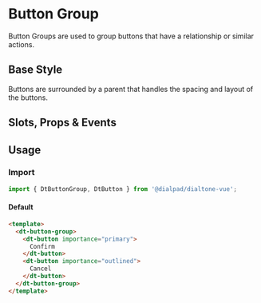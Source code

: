 
# Button Group

<Subtitle>
  Button Groups are used to group buttons that have a relationship or similar actions.
</Subtitle>

## Base Style

Buttons are surrounded by a parent that handles the spacing and layout of the buttons.

<Canvas>
  <Story id="components-button-group--default" />
</Canvas>

## Slots, Props & Events

<ArgsTable story={PRIMARY_STORY} />

## Usage

### Import

```jsx
import { DtButtonGroup, DtButton } from '@dialpad/dialtone-vue';
```

#### Default

```html
<template>
  <dt-button-group>
    <dt-button importance="primary">
      Confirm
    </dt-button>
    <dt-button importance="outlined">
      Cancel
    </dt-button>
  </dt-button-group>
</template>
```
